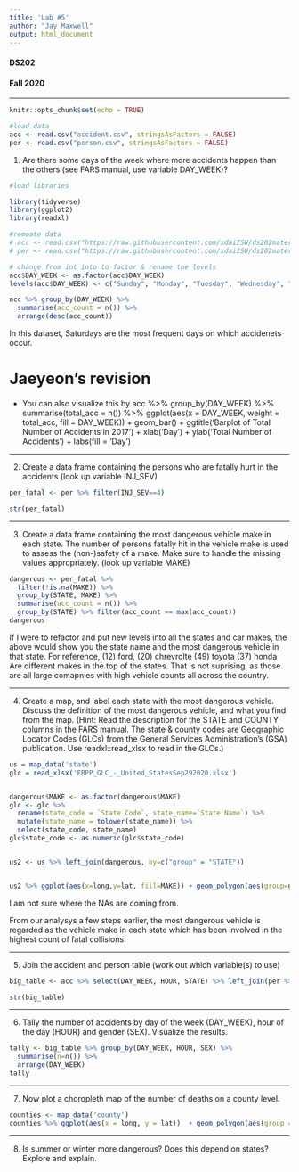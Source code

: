 ```yaml
---
title: 'Lab #5'
author: "Jay Maxwell"
output: html_document
---
```

<h4>DS202</h4>
<h4>Fall 2020</h4>
<hr>
```r
knitr::opts_chunk$set(echo = TRUE)

#load data
acc <- read.csv("accident.csv", stringsAsFactors = FALSE)
per <- read.csv("person.csv", stringsAsFactors = FALSE)

```

1. Are there some days of the week where more accidents happen than the others (see FARS manual, use variable DAY_WEEK)?

```r
#load libraries

library(tidyverse)
library(ggplot2)
library(readxl)

#remoate data
# acc <- read.csv("https://raw.githubusercontent.com/xdaiISU/ds202materials/master/hwlabs/fars2017/accident.csv", stringsAsFactors = FALSE)
# per <- read.csv("https://raw.githubusercontent.com/xdaiISU/ds202materials/master/hwlabs/fars2017/person.csv", stringsAsFactors = FALSE)

# change from int into to factor & rename the levels
acc$DAY_WEEK <- as.factor(acc$DAY_WEEK)
levels(acc$DAY_WEEK) <- c("Sunday", "Monday", "Tuesday", "Wednesday", "Thursday", "Friday", "Saturday")

acc %>% group_by(DAY_WEEK) %>% 
  summarise(acc_count = n()) %>% 
  arrange(desc(acc_count))
```

In this dataset, Saturdays are the most frequent days on which accidenets occur.



# Jaeyeon's revision
- You can also visualize this by
acc %>%
  group_by(DAY_WEEK) %>%
  summarise(total_acc = n()) %>%
  ggplot(aes(x = DAY_WEEK, weight = total_acc, fill = DAY_WEEK)) +
  geom_bar() +
  ggtitle('Barplot of Total Number of Accidents in 2017') +
  xlab('Day') +
  ylab('Total Number of Accidents') +
  labs(fill = 'Day')
  
  
  

<hr>
2. Create a data frame containing the persons who are fatally hurt in the accidents (look up variable INJ_SEV)

```r
per_fatal <- per %>% filter(INJ_SEV==4)

str(per_fatal)

```

<hr>
3. Create a data frame containing the most dangerous vehicle make in each state. The number of persons fatally hit in the vehicle make is used to assess the (non-)safety of a make. Make sure to handle the missing values appropriately. (look up variable MAKE)

```r
dangerous <- per_fatal %>% 
  filter(!is.na(MAKE)) %>%
  group_by(STATE, MAKE) %>%
  summarise(acc_count = n()) %>%
  group_by(STATE) %>% filter(acc_count == max(acc_count))
dangerous
```

If I were to refactor and put new levels into all the states and car makes, the above would show you the state name and the most dangerous vehicle in that state. For reference, (12) ford, (20) chrevrolte (49) toyota (37) honda Are different makes in the top of the states. That is not suprising, as those are all large comapnies with high vehicle counts all across the country. 


<hr>
4. Create a map, and label each state with the most dangerous vehicle. Discuss the definition of the most dangerous vehicle, and what you find from the map. (Hint: Read the description for the STATE and COUNTY columns in the FARS manual. The state & county codes are Geographic Locator Codes (GLCs) from the General Services Administration’s (GSA) publication. Use readxl::read_xlsx to read in the GLCs.)

```r
us = map_data('state')
glc = read_xlsx('FRPP_GLC_-_United_StatesSep292020.xlsx')


dangerous$MAKE <- as.factor(dangerous$MAKE)
glc <- glc %>% 
  rename(state_code = `State Code`, state_name=`State Name`) %>%
  mutate(state_name = tolower(state_name)) %>%
  select(state_code, state_name)
glc$state_code <- as.numeric(glc$state_code)


us2 <- us %>% left_join(dangerous, by=c("group" = "STATE"))


us2 %>% ggplot(aes(x=long,y=lat, fill=MAKE)) + geom_polygon(aes(group=group)) + geom_path(aes(group=group), color="black") + coord_map() + ggtitle("Most Dangerous Vehicle Make by State")
```



I am not sure where the NAs are coming from. 


From our analysys a few steps earlier, the most dangerous vehicle is regarded as the vehicle make in each state which has been involved in the highest count of fatal collisions.






<hr>
5. Join the accident and person table (work out which variable(s) to use)




```r
big_table <- acc %>% select(DAY_WEEK, HOUR, STATE) %>% left_join(per %>% select(STATE, SEX), by='STATE')

str(big_table)

```















<hr>
6. Tally the number of accidents by day of the week (DAY_WEEK), hour of the day (HOUR) and gender (SEX). Visualize the results.










```r
tally <- big_table %>% group_by(DAY_WEEK, HOUR, SEX) %>%
  summarise(n=n()) %>%
  arrange(DAY_WEEK)
tally

```






<hr>
7. Now plot a choropleth map of the number of deaths on a county level.




```r
counties <- map_data('county')
counties %>% ggplot(aes(x = long, y = lat))  + geom_polygon(aes(group = group)) + geom_path(aes(group=group), color="white") + ggtitle("Fatalities by County")

```












<hr>
8. Is summer or winter more dangerous? Does this depend on states? Explore and explain.